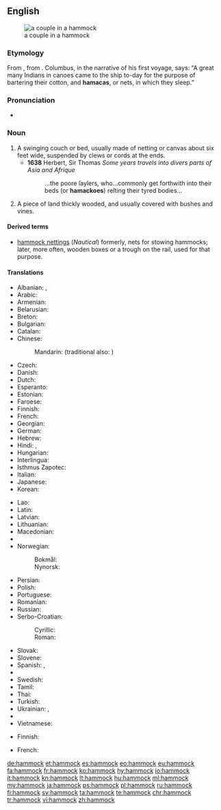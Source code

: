 {{wikipedia}}
==English==
[[File:Couple in Hammock.jpg|right|thumb|a couple in a hammock]]
===Etymology===
From {{etyl|es|en}} {{term|hamaca|lang=es}}, from {{etyl|tnq|en}}.  Columbus, in the narrative of his first voyage, says: “A great many Indians in canoes came to the ship to-day for the purpose of bartering their cotton, and '''hamacas''', or nets, in which they sleep.”

===Pronunciation===
* {{IPA|/ˈhæmək/|lang=en}}

===Noun===
{{en-noun}}

# A swinging couch or bed, usually made of netting or canvas about six feet wide, suspended by clews or cords at the ends.
#* '''1638''' Herbert, Sir Thomas ''Some years travels into divers parts of Asia and Afrique''
#*: ...the poore ſaylers, who...commonly get forthwith into their beds (or '''hamackoes''') reſting their tyred bodies...
# {{context|US|archaic|lang=en}} A piece of land thickly wooded, and usually covered with bushes and vines.

====Derived terms====
* [[hammock nettings]] (''Nautical'') formerly, nets for stowing hammocks; later, more often, wooden boxes or a trough on the rail, used for that purpose.

====Translations====
{{trans-top|swinging couch or bed}}
* Albanian: {{t|sq|shtrat i varur}}, {{t|sq|hamak}}
* Arabic: {{t|ar|أرجوحة شبكية|f|tr=ʾurjūḥa šabakíyya|sc=Arab}}
* Armenian: {{t|hy|ճոճ|tr=čoč|sc=Armn}}
* Belarusian: {{t|be|гамак|m|tr=hamák|sc=Cyrl}}
* Breton: {{t+|br|gwele-skourr|m}}
* Bulgarian: {{t|bg|хамак|m|tr=hamák|sc=Cyrl}}
* Catalan: {{t|ca|hamaca|f}}
* Chinese:
*: Mandarin: {{t+|cmn|吊床|tr=diàochuáng|sc=Hani}} (traditional also: {{t+|cmn|弔牀|sc=Hani}})
* Czech: {{t|cs|houpací síť|f}}
* Danish: {{t|da|hængekøje|c}}
* Dutch: {{t+|nl|hangmat|f}}
* Esperanto: {{t|eo|hamako}}
* Estonian: {{t|et|võrkkiik}}
* Faroese: {{t|fo|heingikoyggja|f}}
* Finnish: {{t+|fi|riippumatto}}
* French: {{t+|fr|hamac|m}}
* Georgian: {{t+|ka|ჰამაკი|tr=hamaki|sc=Geor}}
* German: {{t+|de|Hängematte|f}}
* Hebrew: {{t+|he|ערסל|tr=arsal|sc=Hebr}}
* Hindi: {{t|hi|झूला|m|tr=jhūlā|sc=Deva}}, {{t|hi|जालीदार झूला|tr=jālīdār jhūlā|sc=Deva}}
* Hungarian: {{t+|hu|függőágy}}
* Interlingua: {{t|ia|hamaca}}
* Isthmus Zapotec: {{t|zai|guixhe}}
* Italian: {{t+|it|amaca|f}}
* Japanese: {{t|ja|ハンモック|tr=hanmokku|sc=Jpan}}
* Korean: {{t|ko|해먹|tr=haemeok|sc=Kore}}
{{trans-mid}}
* Lao: {{t|lo|ເປ|tr=pee|sc=Laoo}}
* Latin: {{t|la|lectulus pensilis}}
* Latvian: {{t|lv|šūpuļtīkls|m}}
* Lithuanian: {{t|lt|hamakas|m}}
* Macedonian: {{t|mk|лежалка|f|tr=léžalka}}
* {{trreq|mt}}
* Norwegian:
*: Bokmål: {{t+|nb|hengekøye|m|f}}
*: Nynorsk: {{t|nn|hengjekøye|f}}
* Persian: {{t+|fa|بانوج|tr=bânuj|sc=fa-Arab}}
* Polish: {{t+|pl|hamak|m}}
* Portuguese: {{t+|pt|rede|f}}
* Romanian: {{t+|ro|hamac|n}}
* Russian: {{t+|ru|гамак|m|tr=gamák}}
* Serbo-Croatian:
*: Cyrillic: {{t|sh|висаљка|f}}
*: Roman: {{t+|sh|visaljka|f}}
* Slovak: {{t|sk|hojdacia sieť|f}}
* Slovene: {{t+|sl|viseča mreža|f}}
* Spanish: {{t+|es|hamaca|f}}, {{t|es|hamaca paraguaya|f}} {{qualifier|Argentina, Uruguay}}
* {{trreq|sw}}
* Swedish: {{t+|sv|hängmatta|c}}
* Tamil: {{t|ta|கித்தான்கட்டில்|tr=kittankattil}}
* Thai: {{t|th|เปลญวน|tr=bplay yuan|sc=Thai}}
* Turkish: {{t+|tr|hamak}}
* Ukrainian: {{t|uk|гамак|m|tr=hamák}}, {{t|uk|підвісне ліжко|tr=pidvísne lížko}}
* {{trreq|ur}}
* Vietnamese: {{t|vi|cái võng}}
{{trans-bottom}}

{{trans-top|piece of land}}
* Finnish: {{t|fi|pusikko}}
{{trans-mid}}
* French: {{t+|fr|hammock|m}}
{{trans-bottom}}

[[de:hammock]]
[[et:hammock]]
[[es:hammock]]
[[eo:hammock]]
[[eu:hammock]]
[[fa:hammock]]
[[fr:hammock]]
[[ko:hammock]]
[[hy:hammock]]
[[io:hammock]]
[[it:hammock]]
[[kn:hammock]]
[[lt:hammock]]
[[hu:hammock]]
[[ml:hammock]]
[[my:hammock]]
[[ja:hammock]]
[[ps:hammock]]
[[pl:hammock]]
[[ru:hammock]]
[[fi:hammock]]
[[sv:hammock]]
[[ta:hammock]]
[[te:hammock]]
[[chr:hammock]]
[[tr:hammock]]
[[vi:hammock]]
[[zh:hammock]]